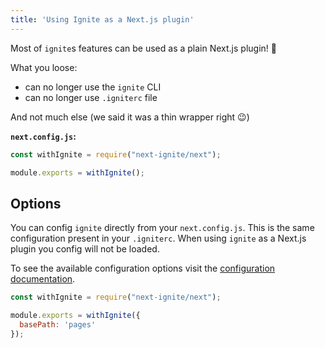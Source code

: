 ```yaml
---
title: 'Using Ignite as a Next.js plugin'
---
```


Most of `ignite`s features can be used as a plain Next.js plugin! :tada:

What you loose:

- can no longer use the `ignite` CLI
- can no longer use `.igniterc` file


And not much else (we said it was a thin wrapper right :wink:)

**`next.config.js`:**

```js
const withIgnite = require("next-ignite/next");

module.exports = withIgnite();
```

## Options

You can config `ignite` directly from your `next.config.js`.
This is the same configuration present in your `.igniterc`.
When using `ignite` as a Next.js plugin you config will not be loaded.

To see the available configuration options visit the [configuration documentation](../configuration).


```js
const withIgnite = require("next-ignite/next");

module.exports = withIgnite({
  basePath: 'pages'
});
```